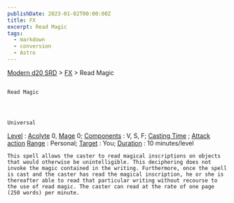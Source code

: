 ```yaml
---
publishDate: 2023-01-02T00:00:00Z
title: FX
excerpt: Read Magic
tags:
  - markdown
  - conversion
  - Astro
---
```


[Modern d20 SRD](/#modernD20) >
[FX](modern-d20-srd-fx-index) > Read Magic

##

    Read Magic




    Universal

[Level](modern-d20-srd-fx-level)
:
[Acolyte](modern-d20-srd-classes-advanced-acolyte)
0,
[Mage](modern-d20-srd-classes-advanced-mage)
0;
[Components](modern-d20-srd-fx-components)
: V, S, F;
[Casting Time](modern-d20-srd-fx-casting-time)
;
[Attack action](modern-d20-srd-combat-attack-actions)
[Range](modern-d20-srd-fx-range)
: Personal;
[Target](modern-d20-srd-fx-target)
: You;
[Duration](modern-d20-srd-fx-duration)
: 10 minutes/level

    This spell allows the caster to read magical inscriptions on objects that would otherwise be unintelligible. This deciphering does not invoke the magic contained in the writing. Furthermore, once the spell is cast and the caster has read the magical inscription, he or she is thereafter able to read that particular writing without recourse to the use of read magic. The caster can read at the rate of one page (250 words) per minute.
